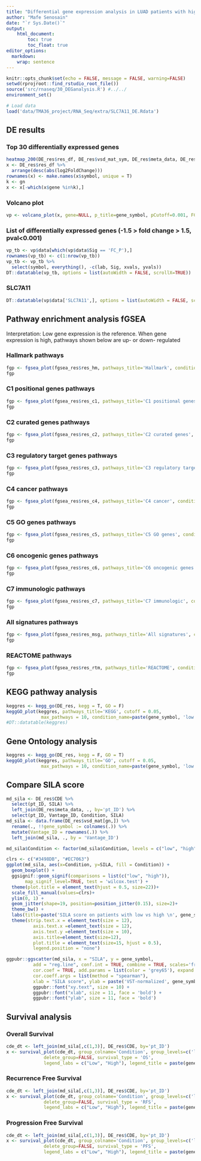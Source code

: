 ```yaml
---
title: "Differential gene expression analysis in LUAD patients with high vs low SLC7A11 expression"
author: "Mafe Senosain"
date: "`r Sys.Date()`"
output:
    html_document:
        toc: true
        toc_float: true
editor_options: 
  markdown: 
    wrap: sentence
---
```


```r
knitr::opts_chunk$set(echo = FALSE, message = FALSE, warning=FALSE)
setwd(rprojroot::find_rstudio_root_file())
source('src/rnaseq/30_DEGanalysis.R') #../../
environment_set()
```

```r
# Load data
load('data/TMA36_project/RNA_Seq/extra/SLC7A11_DE.Rdata')
```

## DE results
### Top 30 differentially expressed genes
```r
heatmap_200(DE_res$res_df, DE_res$vsd_mat_sym, DE_res$meta_data, DE_res$CDE, lowhigh = TRUE, n_genes = 30)
x <- DE_res$res_df %>%
  arrange(desc(abs(log2FoldChange)))
rownames(x) <- make.names(x$symbol, unique = T)
k <- gn
x <- x[-which(x$gene %in%k),]
```

### Volcano plot
```r
vp <- volcano_plot(x, gene=NULL, p_title=gene_symbol, pCutoff=0.001, FCcutoff=1.5)
```


### List of differentially expressed genes (-1.5 > fold change > 1.5, pval<0.001)
```r
vp_tb <- vp$data[which(vp$data$Sig == 'FC_P'),]
rownames(vp_tb) <- c(1:nrow(vp_tb))
vp_tb <- vp_tb %>% 
  select(symbol, everything(), -c(lab, Sig, xvals, yvals))
DT::datatable(vp_tb, options = list(autoWidth = FALSE, scrollX=TRUE))
```

### SLC7A11
```r
DT::datatable(vp$data['SLC7A11',], options = list(autoWidth = FALSE, scrollX=TRUE))
```


## Pathway enrichment analysis fGSEA
Interpretation: Low gene expression is the reference. When gene expression is high, pathways shown below are up- or down- regulated

### Hallmark pathways
```r
fgp <- fgsea_plot(fgsea_res$res_hm, pathways_title='Hallmark', condition_name=paste(gene_symbol, 'low vs high'))
fgp
```

### C1 positional genes pathways
```r
fgp <- fgsea_plot(fgsea_res$res_c1, pathways_title='C1 positional genes', condition_name=paste(gene_symbol, 'low vs high'))
fgp
```

### C2 curated genes pathways
```r
fgp <- fgsea_plot(fgsea_res$res_c2, pathways_title='C2 curated genes', condition_name=paste(gene_symbol, 'low vs high'))
fgp
```

### C3 regulatory target genes pathways
```r
fgp <- fgsea_plot(fgsea_res$res_c3, pathways_title='C3 regulatory target genes', condition_name=paste(gene_symbol, 'low vs high'))
fgp
```

### C4 cancer pathways
```r
fgp <- fgsea_plot(fgsea_res$res_c4, pathways_title='C4 cancer', condition_name=paste(gene_symbol, 'low vs high'))
fgp
```

### C5 GO genes pathways
```r
fgp <- fgsea_plot(fgsea_res$res_c5, pathways_title='C5 GO genes', condition_name=paste(gene_symbol, 'low vs high'))
fgp
```

### C6 oncogenic genes pathways
```r
fgp <- fgsea_plot(fgsea_res$res_c6, pathways_title='C6 oncogenic genes', condition_name=paste(gene_symbol, 'low vs high'))
fgp
```

### C7 immunologic pathways
```r
fgp <- fgsea_plot(fgsea_res$res_c7, pathways_title='C7 immunologic', condition_name=paste(gene_symbol, 'low vs high'))
fgp
```

### All signatures pathways
```r
fgp <- fgsea_plot(fgsea_res$res_msg, pathways_title='All signatures', condition_name=paste(gene_symbol, 'low vs high'))
fgp
```

### REACTOME pathways
```r
fgp <- fgsea_plot(fgsea_res$res_rtm, pathways_title='REACTOME', condition_name=paste(gene_symbol, 'low vs high'))
fgp
```

## KEGG pathway analysis

```r
keggres <- kegg_go(DE_res, kegg = T, GO = F)
keggGO_plot(keggres, pathways_title='KEGG', cutoff = 0.05, 
             max_pathways = 10, condition_name=paste(gene_symbol, 'low vs high'), pval_colnm='p.val')
#DT::datatable(keggres)
```

## Gene Ontology analysis

```r
keggres <- kegg_go(DE_res, kegg = F, GO = T)
keggGO_plot(keggres, pathways_title='GO', cutoff = 0.05, 
             max_pathways = 10, condition_name=paste(gene_symbol, 'low vs high'), pval_colnm='p.val')
```

## Compare SILA score

```r
md_sila <- DE_res$CDE %>%
  select(pt_ID, SILA) %>%
  left_join(DE_res$meta_data, ., by='pt_ID') %>%
  select(pt_ID, Vantage_ID, Condition, SILA)
md_sila <- data.frame(DE_res$vsd_mat[gn,]) %>%
  rename(., !!gene_symbol := colnames(.)) %>%
  mutate(Vantage_ID = rownames(.)) %>%
  left_join(md_sila, ., by = 'Vantage_ID')

md_sila$Condition <- factor(md_sila$Condition, levels = c("low", "high"))
```

```r
clrs <- c("#3498DB", "#EC7063")  
ggplot(md_sila, aes(x=Condition, y=SILA, fill = Condition)) +
  geom_boxplot() +
  ggsignif::geom_signif(comparisons = list(c("low", "high")), 
       map_signif_level=TRUE, test = 'wilcox.test') +
  theme(plot.title = element_text(hjust = 0.5, size=22))+
  scale_fill_manual(values=clrs)+
  ylim(0, 1) +
  geom_jitter(shape=19, position=position_jitter(0.15), size=2)+
  theme_bw() +
  labs(title=paste('SILA score on patients with low vs high \n', gene_symbol, 'expression'),x=NULL, y = "SILA score") +
  theme(strip.text.x = element_text(size = 12), 
          axis.text.x =element_text(size = 12), 
          axis.text.y =element_text(size = 10),
          axis.title=element_text(size=12),
          plot.title = element_text(size=15, hjust = 0.5),
          legend.position = "none")
```

```r

ggpubr::ggscatter(md_sila, x = "SILA", y = gene_symbol,
          add = "reg.line", conf.int = TRUE, combine = TRUE, scales='free',
          cor.coef = TRUE, add.params = list(color = 'grey65'), expand = c(0, 0),
          cor.coeff.args = list(method = "spearman"),
          xlab = "SILA score", ylab = paste('VST-normalized', gene_symbol, 'expression')) +
          ggpubr::font("xy.text", size = 10) +
          ggpubr::font("xlab", size = 11, face = 'bold') +
          ggpubr::font("ylab", size = 11, face = 'bold') 
```

## Survival analysis

### Overall Survival
```r
cde_dt <- left_join(md_sila[,c(1,3)], DE_res$CDE, by='pt_ID')
x <- survival_plot(cde_dt, group_colname='Condition', group_levels=c('low', 'high'), 
              delete_group=FALSE, survival_type = 'OS', 
              legend_labs = c("Low", "High"), legend_title = paste(gene_symbol, 'expression'))
```

### Recurrence Free Survival
```r
cde_dt <- left_join(md_sila[,c(1,3)], DE_res$CDE, by='pt_ID')
x <- survival_plot(cde_dt, group_colname='Condition', group_levels=c('low', 'high'), 
              delete_group=FALSE, survival_type = 'RFS', 
              legend_labs = c("Low", "High"), legend_title = paste(gene_symbol, 'expression'))
```

### Progression Free Survival
```r
cde_dt <- left_join(md_sila[,c(1,3)], DE_res$CDE, by='pt_ID')
x <- survival_plot(cde_dt, group_colname='Condition', group_levels=c('low', 'high'), 
              delete_group=FALSE, survival_type = 'PFS', 
              legend_labs = c("Low", "High"), legend_title = paste(gene_symbol, 'expression'))
```
